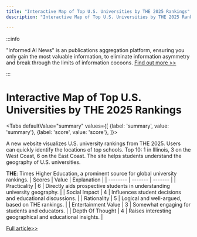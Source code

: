 ```yaml
---
title: "Interactive Map of Top U.S. Universities by THE 2025 Rankings"
description: "Interactive Map of Top U.S. Universities by THE 2025 Rankings"

---
```



:::info

"Informed AI News" is an publications aggregation platform, ensuring you only gain the most valuable information, to eliminate information asymmetry and break through the limits of information cocoons.  [Find out more >>](/)

:::

# Interactive Map of Top U.S. Universities by THE 2025 Rankings


<Tabs
	defaultValue="summary"
	values={[
	{label: 'summary', value: 'summary'},
	{label: 'score', value: 'score'},
]}>
<TabItem value="summary">


A new website visualizes U.S. university rankings from THE 2025.
Users can quickly identify the locations of top schools.
Top 10: 1 in Illinois, 3 on the West Coast, 6 on the East Coast.
The site helps students understand the geography of U.S. universities.

**THE**: Times Higher Education, a prominent source for global university rankings.
</TabItem>
<TabItem value="score">
	| Scores     | Value   | Explanation |
	| -------- | ------- | ------- |
	| Practicality  | 6    | Directly aids prospective students in understanding university geography.    |
	| Social Impact | 4     | Influences student decisions and educational discussions.    |
	| Rationality    | 5    | Logical and well-argued, based on THE rankings.    |
	| Entertainment Value    | 3    | Somewhat engaging for students and educators.    |
	| Depth Of Thought    | 4    | Raises interesting geographical and educational insights.    |
</TabItem>
</Tabs>

[Full article>>](https://github.com/ruanyf/weekly/issues/5329)
